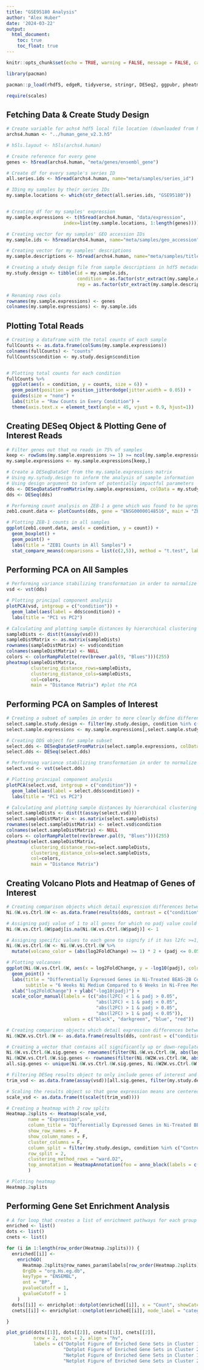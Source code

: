 ```yaml
---
title: "GSE95180 Analysis"
author: "Alex Huber"
date: '2024-03-22'
output:
  html_document:
    toc: true
    toc_float: true
---
```


```r
knitr::opts_chunk$set(echo = TRUE, warning = FALSE, message = FALSE, cache = TRUE)
```

```r
library(pacman)

pacman::p_load(rhdf5, edgeR, tidyverse, stringr, DESeq2, ggpubr, pheatmap, RColorBrewer, biomaRt, ComplexHeatmap, clusterProfiler, ReactomePA, enrichplot, cowplot, gridExtra)

require(scales)

```


## Fetching Data & Create Study Design
```r

# Create variable for achs4 hdf5 local file location (downloaded from https://maayanlab.cloud/archs4/)
archs4.human <- "../human_gene_v2.3.h5"

# h5ls.layout <- h5ls(archs4.human)

# Create reference for every gene
genes <- h5read(archs4.human, "meta/genes/ensembl_gene")

# Create df for every sample's series ID
all.series.ids <- h5read(archs4.human, name="meta/samples/series_id")

# IDing my samples by their series IDs
my.sample.locations <- which(str_detect(all.series.ids, "GSE95180"))


# Creating df for my samples' expression
my.sample.expressions <- t(h5read(archs4.human, "data/expression",
                     index=list(my.sample.locations, 1:length(genes))))

# Creating vector for my samples' GEO accession IDs
my.sample.ids <- h5read(archs4.human, name="meta/samples/geo_accession")[my.sample.locations]

# Creating vector for my samples' descriptions
my.sample.descriptions <- h5read(archs4.human, name="meta/samples/title")[my.sample.locations]

# Creating a study design file from sample descriptions in hdf5 metadata
my.study.design <- tibble(id = my.sample.ids,
                          condition = as.factor(str_extract(my.sample.descriptions, ".+(?=_)")),
                          rep = as.factor(str_extract(my.sample.descriptions, ".$")))

# Renaming rows cols
rownames(my.sample.expressions) <- genes
colnames(my.sample.expressions) <- my.sample.ids


```


## Plotting Total Reads
```r
# Creating a dataframe with the total counts of each sample 
fullCounts <- as.data.frame(colSums(my.sample.expressions))
colnames(fullCounts) <- "counts"
fullCounts$condition <- my.study.design$condition


# Plotting total counts for each condition 
fullCounts %>%
  ggplot(aes(x = condition, y = counts, size = 6)) +
  geom_point(position = position_jitterdodge(jitter.width = 0.05)) +
  guides(size = "none") +
  labs(title = "Raw Counts in Every Condition") +
  theme(axis.text.x = element_text(angle = 45, vjust = 0.9, hjust=1))

```

## Creating DESeq Object & Plotting Gene of Interest Reads
```r

# Filter genes out that no reads in 75% of samples
keep <- rowSums(my.sample.expressions >= 1) >= ncol(my.sample.expressions)*0.75
my.sample.expressions <- my.sample.expressions[keep,]

# Create a DESeqDataSet from the my.sample.expressions matrix
# Using my.sytudy.design to inform the analysis of sample information
# Using design argument to inform of potentially impactful parameters
dds <- DESeqDataSetFromMatrix(my.sample.expressions, colData = my.study.design, design = ~ rep + condition)
dds <- DESeq(dds)

# Performing count analysis on ZEB-1 a gene which was found to be upregulated in the source paper
zeb1.count.data <- plotCounts(dds, gene = "ENSG00000148516", main = "ZEB1", returnData = T)

# Plotting ZEB-1 counts in all samples
ggplot(zeb1.count.data, aes(x = condition, y = count)) +
  geom_boxplot() +
  geom_point() +
  labs(title = "ZEB1 Counts in All Samples") +
  stat_compare_means(comparisons = list(c(2,5)), method = "t.test", label.y = 450)

```


## Performing PCA on All Samples
```r

# Performing variance stabilizing transformation in order to normalize counts across the experiment
vsd <- vst(dds)

# Plotting principal component analysis
plotPCA(vsd, intgroup = c("condition")) +
  geom_label(aes(label = dds$condition)) +
  labs(title = "PC1 vs PC2")

# Calculating and plotting sample distances by hierarchical clustering
sampleDists <- dist(t(assay(vsd)))
sampleDistMatrix <- as.matrix(sampleDists)
rownames(sampleDistMatrix) <- vsd$condition
colnames(sampleDistMatrix) <- NULL
colors <- colorRampPalette(rev(brewer.pal(9, "Blues")))(255)
pheatmap(sampleDistMatrix,
         clustering_distance_rows=sampleDists,
         clustering_distance_cols=sampleDists,
         col=colors,
         main = "Distance Matrix") #plot the PCA
```

## Performing PCA on Samples of Interest
```r

# Creating a subset of samples in order to more clearly define differences between samples of interest
select.sample.study.design <- filter(my.study.design, condition %in% c("Control_6W", "Ni_6W", "Ni_6W+2W"))
select.sample.expressions <- my.sample.expressions[,select.sample.study.design$id]

# Creating DDS object for sample subset
select.dds <- DESeqDataSetFromMatrix(select.sample.expressions, colData = select.sample.study.design, design = ~ rep + condition)
select.dds <- DESeq(select.dds)

# Performing variance stabilizing transformation in order to normalize counts across the experiment
select.vsd <- vst(select.dds)

# Plotting principal component analysis
plotPCA(select.vsd, intgroup = c("condition")) +
  geom_label(aes(label = select.dds$condition)) +
  labs(title = "PC1 vs PC2")

# Calculating and plotting sample distances by hierarchical clustering
select.sampleDists <- dist(t(assay(select.vsd)))
select.sampleDistMatrix <- as.matrix(select.sampleDists)
rownames(select.sampleDistMatrix) <- select.vsd$condition
colnames(select.sampleDistMatrix) <- NULL
colors <- colorRampPalette(rev(brewer.pal(9, "Blues")))(255)
pheatmap(select.sampleDistMatrix,
         clustering_distance_rows=select.sampleDists,
         clustering_distance_cols=select.sampleDists,
         col=colors,
         main = "Distance Matrix")
```

## Creating Volcano Plots and Heatmap of Genes of Interest
```r

# Creating comparison objects which detail expression differences between chosen conditions
Ni.6W.vs.Ctrl.6W <- as.data.frame(results(dds, contrast = c("condition", "Control_6W", "Ni_6W")))

# Assigning padj value of 1 to all genes for which no padj value could be calculated
Ni.6W.vs.Ctrl.6W$padj[is.na(Ni.6W.vs.Ctrl.6W$padj)] <- 1

# Assigning specific values to each gene to signify if it has l2fc >=1, padj <= 0.05, or both
Ni.6W.vs.Ctrl.6W <- Ni.6W.vs.Ctrl.6W %>%
  mutate(volcano_color = (abs(log2FoldChange) >= 1) * 2 + (padj <= 0.05))

# Plotting volcanoes
ggplot(Ni.6W.vs.Ctrl.6W, aes(x = log2FoldChange, y = -log10(padj), color = as.factor(volcano_color))) +
  geom_point() +
  labs(title = "Differentially Expressed Genes in Ni-Treated BEAS-2B Cells",
       subtitle = "6 Weeks Ni Medium Compared to 6 Weeks in Ni-Free Medium") +
  xlab("log2FoldChange") + ylab("-log10(padj)") +
  scale_color_manual(labels = (c("abs(l2FC) < 1 & padj > 0.05",
                                 "abs(l2FC) < 1 & padj < 0.05",
                                 "abs(l2FC) > 1 & padj > 0.05",
                                 "abs(l2FC) > 1 & padj < 0.05")),
                     values = c("black", "darkgreen", "blue", "red"))
```


```r

# Creating comparison objects which detail expression differences between chosen conditions
Ni.6W2W.vs.Ctrl.6W <- as.data.frame(results(dds, contrast = c("condition", "Control_6W", "Ni_6W+2W")))

# Creating a vector that contains all significantly up or down-regulated genes
Ni.6W.vs.Ctrl.6W.sig.genes <- rownames(filter(Ni.6W.vs.Ctrl.6W, abs(log2FoldChange) >= 1, padj <= 0.05))
Ni.6W2W.vs.Ctrl.6W.sig.genes <- rownames(filter(Ni.6W2W.vs.Ctrl.6W, abs(log2FoldChange) >= 1, padj <= 0.05))
all.sig.genes <- unique(Ni.6W.vs.Ctrl.6W.sig.genes, Ni.6W2W.vs.Ctrl.6W.sig.genes)

# Filtering DESeq results object to only include genes of interest and samples of interest and performing variance stabilizing transformation
trim_vsd <- as.data.frame(assay(vsd))[all.sig.genes, filter(my.study.design, condition %in% c("Control_6W", "Ni_6W", "Ni_6W+2W"))$id]

# Scaling the results object so that gene expression means are centered at zero
scale_vsd <- as.data.frame(t(scale(t(trim_vsd))))

# Creating a heatmap with 2 row splits
Heatmap.2splits <- Heatmap(scale_vsd,
        name = "Expression",
        column_title = "Differentially Expressed Genes in Ni-Treated BEAS-2B Cells",
        show_row_names = F,
        show_column_names = F,
        cluster_columns = F,
        column_split = filter(my.study.design, condition %in% c("Control_6W", "Ni_6W", "Ni_6W+2W"))$condition,
        row_split = 2,
        clustering_method_rows = "ward.D2",
        top_annotation = HeatmapAnnotation(foo = anno_block(labels = c("Control_6W", "Ni_6W", "Ni_6W+2W")))
        )

# Plotting heatmap
Heatmap.2splits

```

## Performing Gene Set Enrichment Analysis
```r
# A for loop that creates a list of enrichment pathways for each group in an input heatmap
enriched <- list()
dots <- list()
cnets <- list()

for (i in 1:length(row_order(Heatmap.2splits))) {
  enriched[[i]] <-
    enrichGO(
      Heatmap.2splits@row_names_param$labels[row_order(Heatmap.2splits)[[i]]],
      OrgDb = "org.Hs.eg.db",
      keyType = "ENSEMBL",
      ont = "BP",
      pvalueCutoff = 1,
      qvalueCutoff = 1
    )
  dots[[i]] <- enrichplot::dotplot(enriched[[i]], x = "Count", showCategory = 8, font.size = 10)
  cnets[[i]] <- enrichplot::cnetplot(enriched[[i]], node_label = "category", font.size = 10)

}
```


```r

plot_grid(dots[[1]], dots[[2]], cnets[[1]], cnets[[2]],
          nrow = 2, ncol = 2, align = "hv",
          labels = c("Dotplot Figure of Enriched Gene Sets in Cluster 1",
                     "Dotplot Figure of Enriched Gene Sets in Cluster 2",
                     "Netplot Figure of Enriched Gene Sets in Cluster 1",
                     "Netplot Figure of Enriched Gene Sets in Cluster 2"))

```




